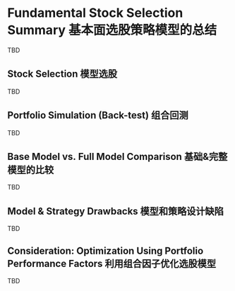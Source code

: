 # Fundamental Stock Selection Summary 基本面选股策略模型的总结

TBD

## Stock Selection 模型选股 

TBD

## Portfolio Simulation (Back-test) 组合回测 

TBD

## Base Model vs. Full Model Comparison 基础&完整模型的比较

TBD

## Model & Strategy Drawbacks 模型和策略设计缺陷

TBD

## Consideration: Optimization Using Portfolio Performance Factors 利用组合因子优化选股模型

TBD